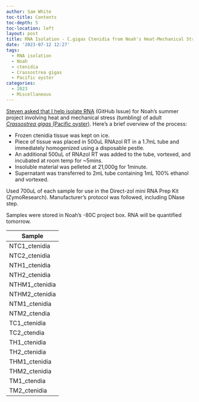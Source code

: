 ```yaml
---
author: Sam White
toc-title: Contents
toc-depth: 5
toc-location: left
layout: post
title: RNA Isolation - C.gigas Ctenidia from Noah's Heat-Mechanical Stress Project
date: '2023-07-12 12:27'
tags: 
  - RNA isolation
  - Noah
  - ctenidia
  - Crassostrea gigas
  - Pacific oyster
categories: 
  - 2023
  - Miscellaneous
---
```

[Steven asked that I help isolate RNA](https://github.com/RobertsLab/resources/issues/1674) (GitHub Issue) for Noah's summer project involving heat and mechanical stress (tumbling) of adult [_Crassostrea gigas_ (Pacific oyster)](http://en.wikipedia.org/wiki/Pacific_oyster). Here's a brief overview of the process:

- Frozen ctenidia tissue was kept on ice.
- Piece of tissue was placed in 500uL RNAzol RT in a 1.7mL tube and immediately homogenized using a disposable pestle.
- An additional 500uL of RNAzol RT was added to the tube, vortexed, and incubated at room temp for ~5mins.
- Insoluble material was pelleted at 21,000g for 1minute.
- Supernatant was transferred to 2mL tube containing 1mL 100% ethanol and vortexed.

Used 700uL of each sample for use in the Direct-zol mini RNA Prep Kit (ZymoResearch). Manufacturer's protocol was followed, including DNase step.

Samples were stored in Noah's -80C project box. RNA will be quantified tomorrow.


| Sample         |
|----------------|
| NTC1_ctenidia  |
| NTC2_ctenidia  |
| NTH1_ctenidia  |
| NTH2_ctenidia  |
| NTHM1_ctenidia |
| NTHM2_ctenidia |
| NTM1_ctenidia  |
| NTM2_ctendia   |
| TC1_ctenidia   |
| TC2_ctendia    |
| TH1_ctenidia   |
| TH2_ctenidia   |
| THM1_ctenidia  |
| THM2_ctenidia  |
| TM1_ctendia    |
| TM2_ctenidia   |

